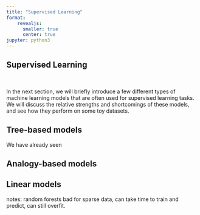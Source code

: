 ```yaml
---
title: "Supervised Learning"
format: 
    revealjs:
      smaller: true
      center: true
jupyter: python3
---
```


## Supervised Learning
\

In the next section, we will briefly introduce a few different types of machine learning models that are often used for supervised learning tasks. We will discuss the relative strengths and shortcomings of these models, and see how they perform on some toy datasets.

## Tree-based models

We have already seen

## Analogy-based models

## Linear models




notes: random forests bad for sparse data, can take time to train and predict, can still overfit.


